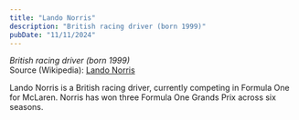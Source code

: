 ```yaml
---
title: "Lando Norris"
description: "British racing driver (born 1999)"
pubDate: "11/11/2024"
---
```


*British racing driver (born 1999)*  
Source (Wikipedia): [Lando Norris][1]

Lando Norris is a British racing driver, currently competing in Formula One for McLaren. Norris has won three Formula One Grands Prix across six seasons.

[1]: https://en.wikipedia.org/wiki/Lando_Norris
